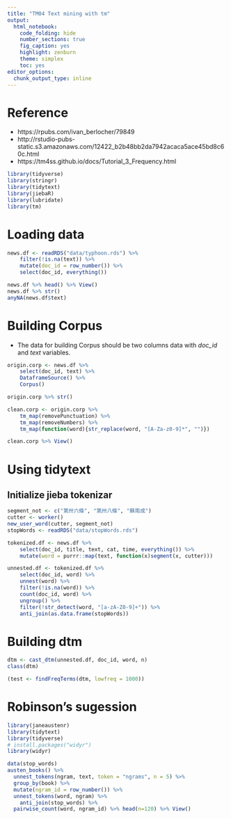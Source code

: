 ```yaml
---
title: "TM04 Text mining with tm"
output: 
  html_notebook: 
    code_folding: hide
    number_sections: true
    fig_caption: yes
    highlight: zenburn
    theme: simplex
    toc: yes
editor_options: 
  chunk_output_type: inline
---
```


# Reference
* https://rpubs.com/ivan_berlocher/79849
* http://rstudio-pubs-static.s3.amazonaws.com/12422_b2b48bb2da7942acaca5ace45bd8c60c.html
* https://tm4ss.github.io/docs/Tutorial_3_Frequency.html


```r
library(tidyverse)
library(stringr)
library(tidytext)
library(jiebaR)
library(lubridate)
library(tm)
```
# Loading data

```r
news.df <- readRDS("data/typhoon.rds") %>%
    filter(!is.na(text)) %>%
    mutate(doc_id = row_number()) %>%
    select(doc_id, everything())

news.df %>% head() %>% View()
news.df %>% str()
anyNA(news.df$text)

```




# Building Corpus
* The data for building Corpus should be two columns data with *doc_id* and *text* variables.

```r
origin.corp <- news.df %>%
    select(doc_id, text) %>%
    DataframeSource() %>% 
    Corpus()

origin.corp %>% str()
```

```r
clean.corp <- origin.corp %>%
    tm_map(removePunctuation) %>%
    tm_map(removeNumbers) %>%
    tm_map(function(word){str_replace(word, "[A-Za-z0-9]*", "")})

clean.corp %>% View()
```

# Using tidytext
## Initialize jieba tokenizar
```r
segment_not <- c("第卅六條", "第卅八條", "蘇南成")
cutter <- worker()
new_user_word(cutter, segment_not)
stopWords <- readRDS("data/stopWords.rds")
```


```r
tokenized.df <- news.df %>%
    select(doc_id, title, text, cat, time, everything()) %>%
    mutate(word = purrr::map(text, function(x)segment(x, cutter)))

unnested.df <- tokenized.df %>%
    select(doc_id, word) %>%
	unnest(word) %>%
	filter(!is.na(word)) %>%
	count(doc_id, word) %>%
	ungroup() %>%
	filter(!str_detect(word, "[a-zA-Z0-9]+")) %>%
    anti_join(as.data.frame(stopWords))
```
# Building dtm
```r
dtm <- cast_dtm(unnested.df, doc_id, word, n)
class(dtm)
```

```r
(test <- findFreqTerms(dtm, lowfreq = 1000))
```

# Robinson's sugession

```r
library(janeaustenr)
library(tidytext)
library(tidyverse)
# install.packages("widyr")
library(widyr)
```

```r
data(stop_words)
austen_books() %>%
  unnest_tokens(ngram, text, token = "ngrams", n = 5) %>% 
  group_by(book) %>%
  mutate(ngram_id = row_number()) %>% 
  unnest_tokens(word, ngram) %>% 
    anti_join(stop_words) %>% 
  pairwise_count(word, ngram_id) %>% head(n=120) %>% View()
```

